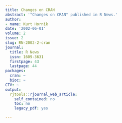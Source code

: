 ```yaml
---
title: Changes on CRAN
abstract: '"Changes on CRAN" published in R News.'
author:
- name: Kurt Hornik
date: '2002-06-01'
volume: 2
issue: 2
slug: RN-2002-2-cran
journal:
  title: R News
  issn: 1609-3631
  firstpage: 43
  lastpage: 44
packages:
  cran: ~
  bioc: ~
CTV: ~
output:
  rjtools::rjournal_web_article:
    self_contained: no
    toc: no
    legacy_pdf: yes

---
```

